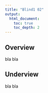 ```yaml
---
title: "Blind1 02"
output:
  html_document:
    toc: true
    toc_depth: 2
---
```



Overview
----------

bla bla


Underview
----------

bla bla
